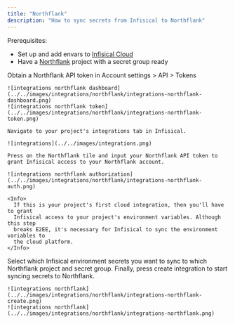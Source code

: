 ```yaml
---
title: "Northflank"
description: "How to sync secrets from Infisical to Northflank"
---
```


Prerequisites:

- Set up and add envars to [Infisical Cloud](https://app.infisical.com)
- Have a [Northflank](https://northflank.com) project with a secret group ready

<Steps>
  <Step title="Authorize Infisical for Northflank">
    Obtain a Northflank API token in Account settings > API > Tokens

    ![integrations northflank dashboard](../../images/integrations/northflank/integrations-northflank-dashboard.png)
    ![integrations northflank token](../../images/integrations/northflank/integrations-northflank-token.png)
    
    Navigate to your project's integrations tab in Infisical.

    ![integrations](../../images/integrations.png)

    Press on the Northflank tile and input your Northflank API token to grant Infisical access to your Northflank account.

    ![integrations northflank authorization](../../images/integrations/northflank/integrations-northflank-auth.png)

    <Info>
      If this is your project's first cloud integration, then you'll have to grant
      Infisical access to your project's environment variables. Although this step
      breaks E2EE, it's necessary for Infisical to sync the environment variables to
      the cloud platform.
    </Info>
  </Step>
  <Step title="Start integration">
    Select which Infisical environment secrets you want to sync to which Northflank project and secret group. Finally, press create integration to start syncing secrets to Northflank.

    ![integrations northflank](../../images/integrations/northflank/integrations-northflank-create.png)
    ![integrations northflank](../../images/integrations/northflank/integrations-northflank.png)
  </Step>
</Steps>